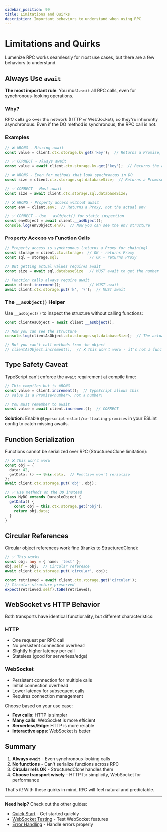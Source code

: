 ```yaml
---
sidebar_position: 99
title: Limitations and Quirks
description: Important behaviors to understand when using RPC
---
```


# Limitations and Quirks

Lumenize RPC works seamlessly for most use cases, but there are a few behaviors to understand.

## Always Use `await`

**The most important rule**: You must `await` all RPC calls, even for synchronous-looking operations.

### Why?

RPC calls go over the network (HTTP or WebSocket), so they're inherently asynchronous. Even if the DO method is synchronous, the RPC call is not.

### Examples

```typescript
// ❌ WRONG - Missing await
const value = client.ctx.storage.kv.get('key');  // Returns a Promise, not the value!

// ✅ CORRECT - Always await
const value = await client.ctx.storage.kv.get('key');  // Returns the actual value

// ❌ WRONG - Even for methods that look synchronous in DO
const size = client.ctx.storage.sql.databaseSize;  // Returns a Promise!

// ✅ CORRECT - Must await
const size = await client.ctx.storage.sql.databaseSize;

// ❌ WRONG - Property access without await
const env = client.env;  // Returns a Proxy, not the actual env

// ✅ CORRECT - Use __asObject() for static inspection
const envObject = await client.__asObject();
console.log(envObject.env);  // Now you can see the env structure
```

### Property Access vs Function Calls

```typescript
// Property access is synchronous (returns a Proxy for chaining)
const storage = client.ctx.storage;  // OK - returns Proxy
const sql = storage.sql;              // OK - returns Proxy

// But getting actual values requires await
const size = await sql.databaseSize;  // MUST await to get the number

// Function calls always require await
await client.increment();             // MUST await
await client.ctx.storage.put('k', 'v');  // MUST await
```

### The `__asObject()` Helper

Use `__asObject()` to inspect the structure without calling functions:

```typescript
const clientAsObject = await client.__asObject();

// Now you can see the structure
console.log(clientAsObject.ctx.storage.sql.databaseSize);  // The actual number

// But you can't call methods from the object
// clientAsObject.increment();  // ❌ This won't work - it's not a function anymore
```

## Type Safety Caveat

TypeScript can't enforce the `await` requirement at compile time:

```typescript
// This compiles but is WRONG
const value = client.increment();  // TypeScript allows this
// value is a Promise<number>, not a number!

// You must remember to await
const value = await client.increment();  // CORRECT
```

**Solution**: Enable `@typescript-eslint/no-floating-promises` in your ESLint config to catch missing awaits.

## Function Serialization

Functions cannot be serialized over RPC (StructuredClone limitation):

```typescript
// ❌ This won't work
const obj = {
  data: 42,
  getData: () => this.data,  // Function won't serialize
};
await client.ctx.storage.put('obj', obj);

// ✅ Use methods on the DO instead
class MyDO extends DurableObject {
  getData() {
    const obj = this.ctx.storage.get('obj');
    return obj.data;
  }
}
```

## Circular References

Circular object references work fine (thanks to StructuredClone):

```typescript
// ✅ This works
const obj: any = { name: 'test' };
obj.self = obj;  // Circular reference
await client.ctx.storage.put('circular', obj);

const retrieved = await client.ctx.storage.get('circular');
// Circular structure preserved
expect(retrieved.self).toBe(retrieved);
```

## WebSocket vs HTTP Behavior

Both transports have identical functionality, but different characteristics:

### HTTP
- One request per RPC call
- No persistent connection overhead
- Slightly higher latency per call
- Stateless (good for serverless/edge)

### WebSocket  
- Persistent connection for multiple calls
- Initial connection overhead
- Lower latency for subsequent calls
- Requires connection management

Choose based on your use case:
- **Few calls**: HTTP is simpler
- **Many calls**: WebSocket is more efficient
- **Serverless/Edge**: HTTP is more reliable
- **Interactive apps**: WebSocket is better

## Summary

1. **Always `await`** - Even synchronous-looking calls
2. **No functions** - Can't serialize functions across RPC
3. **Circular refs OK** - StructuredClone handles them
4. **Choose transport wisely** - HTTP for simplicity, WebSocket for performance

That's it! With these quirks in mind, RPC will feel natural and predictable.

---

**Need help?** Check out the other guides:
- [Quick Start](./quick-start.mdx) - Get started quickly
- [WebSocket Testing](./websocket-testing.mdx) - Test WebSocket features
- [Error Handling](./error-handling.mdx) - Handle errors properly
